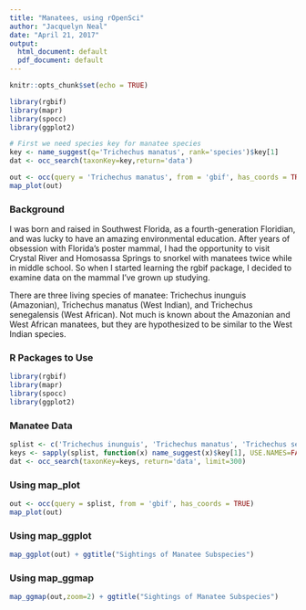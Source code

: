 ```yaml
---
title: "Manatees, using rOpenSci"
author: "Jacquelyn Neal"
date: "April 21, 2017"
output:
  html_document: default
  pdf_document: default
---
```


```r
knitr::opts_chunk$set(echo = TRUE)
```


```r
library(rgbif)
library(mapr)
library(spocc)
library(ggplot2)
```

```r
# First we need species key for manatee species
key <- name_suggest(q='Trichechus manatus', rank='species')$key[1]
dat <- occ_search(taxonKey=key,return='data')

out <- occ(query = 'Trichechus manatus', from = 'gbif', has_coords = TRUE)
map_plot(out)
```
### Background
I was born and raised in Southwest Florida, as a fourth-generation Floridian, and was lucky to have an amazing environmental education. After years of obsession with Florida's poster mammal, I had the opportunity to visit Crystal River and Homosassa Springs to snorkel with manatees twice while in middle school. So when I started learning the rgbif package, I decided to examine data on the mammal I've grown up studying.

There are three living species of manatee: Trichechus inunguis (Amazonian), Trichechus manatus (West Indian), and Trichechus senegalensis (West African). Not much is known about the Amazonian and West African manatees, but they are hypothesized to be similar to the West Indian species.

### R Packages to Use
```r
library(rgbif)
library(mapr)
library(spocc)
library(ggplot2)
```

### Manatee Data
```r
splist <- c('Trichechus inunguis', 'Trichechus manatus', 'Trichechus senegalensis')
keys <- sapply(splist, function(x) name_suggest(x)$key[1], USE.NAMES=FALSE)
dat <- occ_search(taxonKey=keys, return='data', limit=300)
```

### Using map_plot
```r

out <- occ(query = splist, from = 'gbif', has_coords = TRUE)
map_plot(out)
```

### Using map_ggplot
```r
map_ggplot(out) + ggtitle("Sightings of Manatee Subspecies")
```

### Using map_ggmap
```r
map_ggmap(out,zoom=2) + ggtitle("Sightings of Manatee Subspecies")

```

